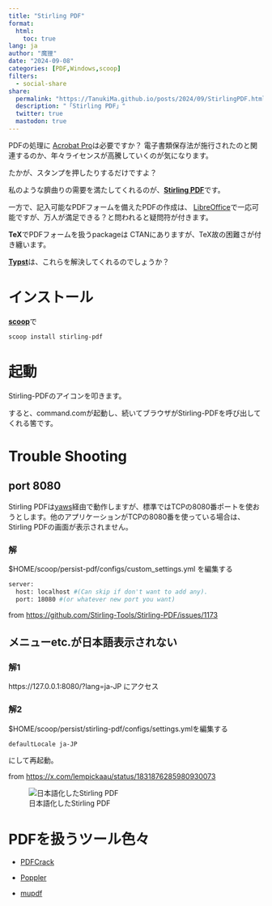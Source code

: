 ```yaml
---
title: "Stirling PDF"
format:
  html:
    toc: true
lang: ja
author: "魔狸"
date: "2024-09-08"
categories: [PDF,Windows,scoop]
filters:
  - social-share
share:
  permalink: "https://TanukiMa.github.io/posts/2024/09/StirlingPDF.html"
  description: "「Stirling PDF」"
  twitter: true
  mastodon: true
---
```

PDFの処理に [Acrobat Pro](https://www.adobe.com/jp/acrobat/acrobat-pro.html)は必要ですか？
電子書類保存法が施行されたのと関連するのか、年々ライセンスが高騰していくのが気になります。

たかが、スタンプを押したりするだけですよ？

私のような臍曲りの需要を満たしてくれるのが、[**Stirling PDF**](https://github.com/Stirling-Tools/Stirling-PDF)です。

一方で、記入可能なPDFフォームを備えたPDFの作成は、
[LibreOffice](https://www.libreoffice.org/)で一応可能ですが、万人が満足できる？と問われると疑問符が付きます。

**TeX**でPDFフォームを扱うpackageは CTANにありますが、TeX故の困難さが付き纏います。

[**Typst**](https://typst.app/)は、これらを解決してくれるのでしょうか？

# インストール
[**scoop**](https://scoop.sh/)で
```bash
scoop install stirling-pdf 
```
# 起動
Stirling-PDFのアイコンを叩きます。

すると、command.comが起動し、続いてブラウザがStirling-PDFを呼び出してくれる筈です。

# Trouble Shooting

## port 8080
Stirling PDFは[yaws](https://erlyaws.github.io/)経由で動作しますが、標準ではTCPの8080番ポートを使おうとします。他のアプリケーションがTCPの8080番を使っている場合は、Stirling PDFの画面が表示されません。

### 解
$HOME/scoop/persist\stirling-pdf/configs/custom_settings.yml を編集する 
```bash
server:
  host: localhost #(Can skip if don't want to add any).
  port: 18080 #(or whatever new port you want)
```
from [https://github.com/Stirling-Tools/Stirling-PDF/issues/1173](https://github.com/Stirling-Tools/Stirling-PDF/issues/1173)

## メニューetc.が日本語表示されない
### 解1
https://127.0.0.1:8080/?lang=ja-JP にアクセス

### 解2
$HOME/scoop/persist/stirling-pdf/configs/settings.ymlを編集する
```bash
defaultLocale ja-JP
```
にして再起動。

from [https://x.com/lempickaau/status/1831876285980930073](https://x.com/lempickaau/status/1831876285980930073)

![日本語化したStirling PDF](StirlingPDFja.png)

# PDFを扱うツール色々

* [PDFCrack](https://pdfcrack.sourceforge.net/)

* [Poppler](https://poppler.freedesktop.org/)

* [mupdf](https://mupdf.com/)


